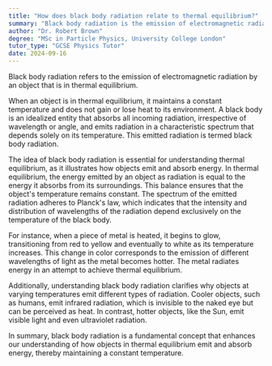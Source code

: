 ```yaml
---
title: "How does black body radiation relate to thermal equilibrium?"
summary: "Black body radiation is the emission of electromagnetic radiation by an object in thermal equilibrium."
author: "Dr. Robert Brown"
degree: "MSc in Particle Physics, University College London"
tutor_type: "GCSE Physics Tutor"
date: 2024-09-16
---
```


Black body radiation refers to the emission of electromagnetic radiation by an object that is in thermal equilibrium.

When an object is in thermal equilibrium, it maintains a constant temperature and does not gain or lose heat to its environment. A black body is an idealized entity that absorbs all incoming radiation, irrespective of wavelength or angle, and emits radiation in a characteristic spectrum that depends solely on its temperature. This emitted radiation is termed black body radiation.

The idea of black body radiation is essential for understanding thermal equilibrium, as it illustrates how objects emit and absorb energy. In thermal equilibrium, the energy emitted by an object as radiation is equal to the energy it absorbs from its surroundings. This balance ensures that the object's temperature remains constant. The spectrum of the emitted radiation adheres to Planck's law, which indicates that the intensity and distribution of wavelengths of the radiation depend exclusively on the temperature of the black body.

For instance, when a piece of metal is heated, it begins to glow, transitioning from red to yellow and eventually to white as its temperature increases. This change in color corresponds to the emission of different wavelengths of light as the metal becomes hotter. The metal radiates energy in an attempt to achieve thermal equilibrium.

Additionally, understanding black body radiation clarifies why objects at varying temperatures emit different types of radiation. Cooler objects, such as humans, emit infrared radiation, which is invisible to the naked eye but can be perceived as heat. In contrast, hotter objects, like the Sun, emit visible light and even ultraviolet radiation.

In summary, black body radiation is a fundamental concept that enhances our understanding of how objects in thermal equilibrium emit and absorb energy, thereby maintaining a constant temperature.
    